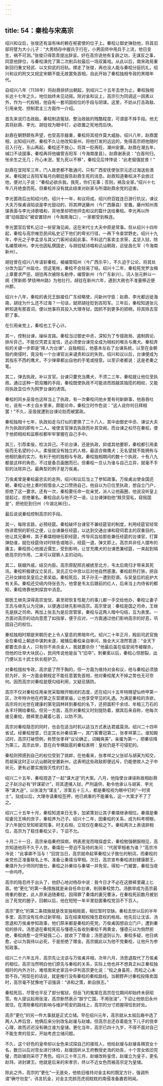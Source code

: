 ```yaml
---
---
---
```

title: 54：秦桧与宋高宗
---



绍兴和议后，张俊还有滋有味的赖在枢密使的位子上。秦桧让御史弹劾他，将其旧部将譬为大小儿子：“大男杨存中握兵于行在，小男田师中用兵于上流，他日变生，祸不可测。”张俊只得乖乖提出辞呈。好在高宗说他有复辟之功，无谋反之事，同意他辞位，与秦桧演完了第二次削兵权最后一场双簧戏。从此以后，南宋政局重新回归重文轻武、以文抑武的旧轨。撵走了张俊，再也没人能与秦桧分庭抗礼，绍兴和议的附文又规定宋朝不能无故罢免首相，自此开始了秦桧独相专政的黑暗年代。

自绍兴八年（1138年）将赵鼎排挤出朝起，到绍兴二十五年去世为止，秦桧独相长达十七年之久，地位始终未见动摇。除对金和议上，高宗引为同调这一因素以外，作为一代权相，他自有一套巩固权位的手段与阴谋。这里，不妨从打击政敌、引用亲党、控制君主三方面作一介绍。

首先来说打击政敌。秦桧制造冤狱、整治政敌的残酷程度，可谓是不择手段。他尤其将赵鼎、李光、胡铨视为眼中钉，必欲置之死地而后快。

赵鼎在朝野颇有声望，也受高宗器重，秦桧将其视作莫大威胁。绍兴八年，赵鼎罢相，出知绍兴府，秦桧不久让他改知泉州，将他打发的远远的，免得高宗把他随时召入行在，东山再起。秦桧还不放心，将其一贬再贬，潮州安置。赵鼎在潮五年，缄口不谈国事，秦桧再将他编管吉阳军（今海南崖县）。赵鼎谢表说：“白首何归，怅余生之无几；丹心未泯，誓九死以不移”，秦桧见后悻悻说：“此老倔强犹昔！”

赵鼎在宜阳军三年，门人故吏都不敢通问，只有广西安抚使张宗元还过海送些酒米。秦桧就让吉阳军每月向朝廷报告赵鼎生死的消息。赵鼎知道秦桧决不会放过他，便对儿子说：“秦桧必欲杀我。我死，你们无事；否则，祸及全家。”绍兴十七年八月绝食而死。但秦桧并没有就此结束对赵家与所谓赵鼎余党的迫害。

李光罢政后出知绍兴府。绍兴十一年，和议将成，绍兴府百姓连日游行抗议，谏议大夫万俟禼诬陷说是李光鼓动的，将其押送藤州（今广西藤县）安置。藤州知州周谋表面与李光诗歌唱和，背地里却把他抨击和议的篇什送给秦桧。李光再以所谓“动摇国论”被安置琼州（今海南海口），一家都受到株连。

李光罢官后曾札记过一些宦海见闻，这在宋代士大夫中原是常事。但从绍兴十四年起，秦桧与高宗唯恐民间私史记下他们的卑劣行径，一再下令查禁野史。绍兴十九年，李光之子李孟坚与其父门客闲谈起此事，不料这门客卖主求荣，孟坚入狱，除名编管峡州。李光也因私撰国史，与胡铨赋诗唱和讥讪朝政，远徙昌化军（今海南新州）。

胡铨曾在绍兴八年请斩秦桧，被编管昭州（今广西乐平），不久迫于公论，将其处分改为监广州盐仓。但这笔帐，秦桧不会轻易了结。绍兴十二年，秦桧死党罗汝楫上章要求严惩，胡铨再次被除名勒停，编管新州（今广东新兴）。词人张元幹以一阕《贺新郎·梦绕神州路》为他壮行。胡铨在新州六年，遇到大赦也不准量移近便州郡。

绍兴十八年，秦桧的表兄王鈇接任广东经略使，问新州守臣：赵鼎、李光都远徙海南，胡铨为什么还不过海？一句话，就把胡铨贬到吉阳军。三年后，秦桧知道张元幹知道有那首词，便以他事将其投入大理寺狱，因抓不到更多的把柄，将其除去官职了事。

在引用亲党上，秦桧也工于心计。

其一，控制台谏，操纵言路。秦桧当过御史中丞，深知为了专擅政局、遏制舆论、排斥异己，不能仅凭君主宠信，还必须使台谏完全成为相权的喉舌与鹰犬。秦桧弄权的关键一步即是“择人为台谏”，自独相后，他基本左右了台谏系统，以至在金朝毁约南侵时，竟没有一个台谏官出来谴责和议的失败。绍兴和议以后，台谏便成为其指东不西的鹰犬，不少弹章都出自他的手笔或授意。以至识者都说：这是老秦之笔。

其二，弹去执政，补以言官。台谏只要充当鹰犬，不须二三年，秦桧就让他位至执政。通过这种一箭双雕的手段，秦桧既使执政不可能进而觊觎其独揽的相权，又能将执政显位作为网罗台谏的诱饵。

秦桧的同乡巫伋也这样当上了执政，有一次秦桧问他乡里有何新鲜事，他吞吞吐吐，说有一术士自乡里来，颇能论命，秦桧立时作色说：“这人说你何日拜相罢！”不久，巫伋就遭到台谏论劾而被罢政。

秦桧独相十七年，执政如走马灯似的更换了二十八人，其中由御史中丞、谏议大夫升为执政的即有十二人。唆使言官弹去执政而补其空阙，而台谏之权尽在秦桧，便于他把相权和监察权都牢牢掌握在自己手中。

其三，引荐柔佞，检汰异己。不论台谏，还是执政，抑或其他要职，秦桧都引用柔佞而无名望的小人。柔佞就没有独立的人格，最适合做鹰犬；无名望就不能拥有与他相抗衡的实力，有利于他的独相与专政。秦桧独相期间的数十个执政，十有八九都是这样的角色，不过是备员画圈而已。但秦桧一旦认为谁与自己立异，就毫不手软的汰除异己。最典型的例子是万俟禼。

万俟禼曾是秦桧最忠实的走狗，绍兴和议后当上了参知政事。万俟禼出使金国还朝，秦桧让他上奏时假借金人之口赞扬自己，他自以为已位至执政，想自立门户，拒绝了这一要求。还有一次，秦桧要任命一批亲党，派人让他画圈，他说没听皇上提起过，拒绝署名。秦桧自此与他不交一语，让台谏弹劾他“黩货营私，窥摇国是”，把他贬到归州（今湖北秭归）。

最后说说秦桧控制高宗的手段。

其一，每除言路，必预经筵。秦桧破坏台谏官不兼经筵官的制度，利用经筵官经常侍讲君侧的职任之便，让台谏兼任经筵，以达到交通台谏和窥伺君主的双重目的。他让其兄秦梓，其子秦熺相继任职经筵，传导风旨给那些兼任经筵的台谏官，打算弹劾谁，就在经筵侍对时转告或暗示，经筵一退，弹文即上。高宗并非任人摆布的庸主，秦桧担心他接近儒生，受到影响，让甘充鹰犬的台谏悉兼经筵，一来起到隔绝高宗的作用，二来可以窥察人主的动向。

其二，联姻外戚，结交内臣。高宗原配邢氏被掳至北方，韦太后南归才带来其死讯。秦桧积极建议立吴氏，吴氏正位中宫以后对他自然感激。秦桧趁热打铁，把自己孙女嫁给吴皇后之弟吴益。秦桧死后，其子孙无一遭到贬谪，与吴皇后的庇护大有关系。秦桧还交结内侍张去为，他曾是韦太后跟前的红人，后来当上内侍省的都知，秦桧倚靠他刺探宫中消息。

御医王继先深得高宗宠信，甚至把恢复性能力的事儿都一手交给他办，秦桧让妻子王氏与继先认为兄妹，以便通过继先影响高宗。高宗曾说：秦桧是国之司命，王继先是朕之司命。再加上张去为是后宫管家，秦桧与这两人暗中勾结，互为表里。一方面对高宗的动向意愿了如指掌，便于应对，一方面通过他们影响高宗的好恶，巩固自己的权位。

秦桧独相时期是宋朝历史上令人窒息的黑暗年代。绍兴二十年正月，殿前司武官施全在秦桧上朝途中谋刺未遂，被捕后秦桧亲自审问，施全大义凛然答道：“全天下都要去杀金人，只有你不肯杀金人，我就要杀你！”他最后虽在临安闹市被磔杀，但他的壮举大块民心，民间传说他是岳飞“旧卒”。刺秦案以后，秦桧心惊胆裂，出门便以五十武士执长梃护卫。

对秦桧擅权专政，高宗是了然于胸的，但一方面为维持对金和议，他与秦桧必须狼狈为奸，另一方面金朝规定不能任意罢免首相，他对秦桧尾大不掉之势也无可奈何。因而高宗对秦桧是既勾结利用，又疑忌猜防。

高宗不仅对秦桧任用亲党采取眼开眼闭的态度，还在绍兴十五年特赐望仙桥甲第一区，次年特许他在府第之东营建家庙，让他享受罕见的礼遇。为满足秦桧的贪欲，高宗将刘光世在建康的第宅园林转到秦桧的名下，还把面积千余顷、年租三万石的永丰圩赐给秦桧。但另一方面，高宗对秦桧又时刻提防着，据其后来自称，他每次接见秦桧，膝裤里总藏着匕首，以防不测。

高宗对秦桧隐忍的同时，也会在适当时机以适当方式表达君威莫测。绍兴二十四年省试，经秦桧授意，已定其长孙秦埙第一，其门客曹冠第二，张孝祥第三。谁知殿试时，高宗打破惯例，称赞张孝祥“议论确正，词翰爽美”，亲擢为第一，把秦埙降为第三。高宗此举，意在向专横跋扈的秦桧表明：皇权仍是不可侵犯的。

秦桧则预感到自己的权位受到了挑衅，在他看来，张孝祥之父张祁与胡寅为知交，而胡寅这时正以讥讪朝政安置新州，这表明这些政敌即便远斥，仍能使故人之子中状元，更有必要实施毁灭性的打击。

绍兴二十五年，秦桧捏造了一起“谋大逆”的大案。八月，他指使台谏诬称故相赵鼎之子赵汾必有“奸谋密计”，将其逮捕入狱，严刑逼供，勒令他承认与胡寅、李光等“谋大逆”，以张浚为“谋主”，涉案五十三人，都是秦桧视为眼中钉的“一时贤士”。狱成以后，大理寺请秦桧签押，他已病重的不能署名，这一大案才不了了之。

绍兴二十五年十月，秦桧知道来日无多，加紧策划让其子秦熺继承相位。秦熺是秦桧妻兄王唤的庶子，秦桧养为己子。绍兴十二年，因秦桧的关系，成为科考榜眼，才六年就位至知枢密院事，时无右相，立班仅在秦桧之下。秦桧两次上表请辞相位，高宗为了稳住秦桧父子，下诏不允。

十月二十一日，高宗亲临秦府探病，明表恩宠而暗探虚实，秦桧勉强朝服相见，高宗知道他将不久于人世。秦熺在一旁迫不及待的发问：“代居宰相者为谁？”高宗冷冷说：“此事卿不当与！”回宫当日，高宗就命起草秦桧父子致仕的制词，而秦桧的亲党也正准备联名上书，准备让秦熺当宰相。次日，高宗宣布秦桧进封建康郡王，秦熺升为少师同时致仕，秦桧之孙秦埙与秦堪一并免官。得知一门被罢，秦桧当夜一命呜呼。

高宗的隐忍终于出头了，他舒心地对杨存中说：我今日才不必在这膝裤里藏上匕首。他“更化”的第一条措施就是亲自任命台谏，削弱秦桧势力。汤鹏举成为高宗最倚重的御史，此人原来追随秦桧，因得罪了秦熺的妻兄曹泳，在秦桧死前数月被划出了死党的圈子。回朝以后，他在短短一年半里劾罢秦桧党羽不下百人。

高宗“更化”的第二条措施就是改变独相局面，相位暂时空缺。秦桧去世以后的半年多里，高宗没有任命过新宰相，旨在结束相权陵忽君权的格局。他先后让沈该、汤思退和万俟禼参知政事，他们原来都是秦桧的死党。万俟禼因想自立门户，遭到秦桧的排斥。汤思退在秦桧死前与懂德元各收到秦桧千两黄金，懂德元以为倘然拒绝，秦桧病愈一定怀疑我二心，就收下了赠金；汤思退则认为，秦桧多疑，他日病愈，必以为我待以必死，于是拒绝了赠金。高宗据此以为他不党秦桧，让他升为参知政事。

绍兴二十六年五月，高宗先让沈该与万俟禼并相，次年六月，汤思退取代了万俟禼的相位。高宗当然明白他们原先与秦桧的关系，实际上他也并不想真正纠正秦桧独相时的内外方针。难怪南宋史家吕中评判高宗更化说：“桧之身虽死，而桧之心未尝不存。”用现在的话说，就是推行没有秦桧的秦桧路线。当朝野声讨秦桧投降卖国时，高宗毫不犹豫地下诏强调：“讲和之策，断自朕志。”

秦桧死后，尽管也平反了部分冤狱，但岳飞的冤案在高宗在位期间却始终未获昭雪。有人提议起用张浚，高宗断然表示“朕宁亡国，不用张浚”，下诏让他依旧永州居住。在清除秦桧的影响与维护苟安的路线上，高宗的分寸把握得恰到好处。

高宗“更化”的另一件大事就是正式立储。早在绍兴元年，高宗就从太祖后裔中选了两人入养后宫，他俩后来分别改名赵瑗与赵璩。但高宗总还存着能生下儿子的侥幸心理，故而迟迟没有确立谁为皇储。更化当年，高宗已四十九岁，不得不面对自己不能生育的现实，开始考虑立储问题。

不久，这个好色的皇帝却以女色来试探自己的接班人，他给赵瑗与赵璩各赐宫女十名，数日以后对宫女进行体检，赵瑗因听从王府教授史浩的劝告，十个宫女依旧完璧，而赵璩则采尽了秀色。绍兴三十年三月，赵璩改称皇侄，赵瑗立为皇子，更名赵玮，进封建王。他就是后来的宋孝宗，终以不近女色而被高宗定为皇储。

除此之外，高宗的“更化”一无是处，他依旧维持对金主和的既定方针，强调所谓“确守勿变”，讳言抗金，对金主完颜亮虎视眈眈的南侵准备置若罔闻。